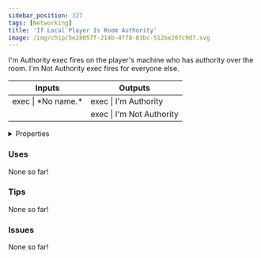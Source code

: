 ```yaml
---
sidebar_position: 327
tags: [Networking]
title: 'If Local Player Is Room Authority'
image: /img/chip/5e28057f-214b-4ff8-81bc-512be207c9d7.svg
---
```


I'm Authority exec fires on the player's machine who has authority over the room. I'm Not Authority exec fires for everyone else.



<IChip uuid="5e28057f-214b-4ff8-81bc-512be207c9d7"/>

<table><thead><tr><th>Inputs</th><th>Outputs</th></tr></thead><tbody><tr><td>exec | *No name.*</td><td>exec | I'm Authority</td></tr><tr><td /><td>exec | I'm Not Authority</td></tr></tbody></table>

<details>
  <summary>Properties</summary>
  <div>
    <div>
    <table>
      <tbody>
        <tr>
          <td>Is beta required?</td>
          <td>No</td>
        </tr>
        <tr>
          <td>Is chip a trolling risk?</td>
          <td>No</td>
        </tr>
        <tr>
          <td>Is chip a role assignment risk?</td>
          <td>No</td>
        </tr>
        <tr>
          <td>Chip UUID</td>
          <td>5e28057f-214b-4ff8-81bc-512be207c9d7</td>
        </tr>
        <tr>
          <td>Room availability</td>
          <td>Available everywhere</td>
        </tr>
      </tbody>
    </table>
    </div>
  </div>
</details>

### Uses

None so far!

### Tips

None so far!

### Issues

None so far!